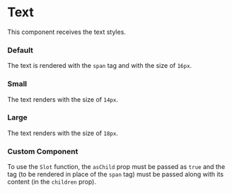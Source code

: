 
# Text 

This component receives the text styles.

### Default

The text is rendered with the `span` tag and with the size of `16px`.

<Canvas withToolbar>
  <Story id="components-text--default" />
</Canvas>

<ArgsTable story="^" />

### Small

The text renders with the size of `14px`.

<Canvas>
  <Story id="components-text--small" />
</Canvas>

### Large

The text renders with the size of `18px`.

<Canvas>
  <Story id="components-text--large" />
</Canvas>

### Custom Component

To use the `Slot` function, the `asChild` prop must be passed as `true` and the tag (to be rendered in place of the `span` tag) must be passed along with its content (in the `children` prop).

<Canvas>
  <Story id="components-text--custom-component" />
</Canvas>
